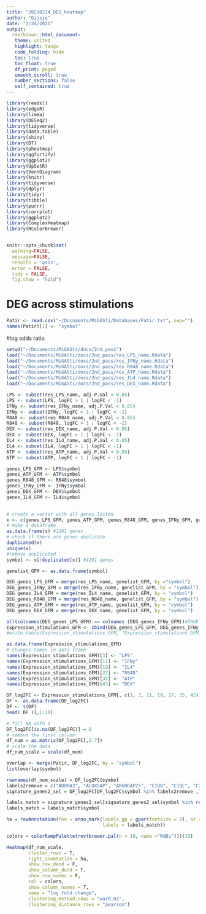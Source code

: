 ```yaml
---
title: "20210224_DEG_heatmap"
author: "Gijsje"
date: "2/24/2021"
output: 
  rmarkdown::html_document:
   theme: united
   highlight: tango
   code_folding: hide
   toc: true
   toc_float: true
   df_print: paged
   smooth_scroll: true
   number_sections: false
   self_contained: true
---
```



```r
library(readxl)
library(edgeR)
library(limma)
library(DESeq2)
library(tidyverse)
library(data.table)
library(shiny)
library(DT)
library(pheatmap)
library(ggfortify)
library(ggplot2)
library(UpSetR)
library(VennDiagram)
library(knitr) 
library(tidyverse)
library(dplyr)
library(tidyr)
library(tibble)
library(purrr)
library(corrplot)
library(ggplot2)
library(ComplexHeatmap)
library(RColorBrewer)


knitr::opts_chunk$set( 
  warning=FALSE,
  message=FALSE,
  results = 'asis',
  error = FALSE,
  tidy = FALSE,
  fig.show = "hold")
```

# DEG across stimulations

```r
Patir <- read.csv("~/Documents/MiGASti/Databases/Patir.txt", sep="")
names(Patir)[1] <- "symbol"
```

#log odds ratio 

```r
setwd("~/Documents/MiGASti/docs/2nd_pass")
load("~/Documents/MiGASti/docs/2nd_pass/res_LPS_name.Rdata")
load("~/Documents/MiGASti/docs/2nd_pass/res_IFNy_name.Rdata")
load("~/Documents/MiGASti/docs/2nd_pass/res_R848_name.Rdata")
load("~/Documents/MiGASti/docs/2nd_pass/res_ATP_name.Rdata")
load("~/Documents/MiGASti/docs/2nd_pass/res_IL4_name.Rdata")
load("~/Documents/MiGASti/docs/2nd_pass/res_DEX_name.Rdata")

LPS <- subset(res_LPS_name, adj.P.Val < 0.05)
LPS <- subset(LPS, logFC > 1 | logFC < -1)
IFNy <- subset(res_IFNy_name, adj.P.Val < 0.05)
IFNy <- subset(IFNy, logFC > 1 | logFC < -1)
R848 <- subset(res_R848_name, adj.P.Val < 0.05)
R848 <- subset(R848, logFC > 1 | logFC < -1)
DEX <- subset(res_DEX_name, adj.P.Val < 0.05)
DEX <- subset(DEX, logFC > 1 | logFC < -1)
IL4 <- subset(res_IL4_name, adj.P.Val < 0.05)
IL4 <- subset(IL4, logFC > 1 | logFC < -1)
ATP <- subset(res_ATP_name, adj.P.Val < 0.05)
ATP <- subset(ATP, logFC > 1 | logFC < -1)

genes_LPS_GFM <- LPS$symbol
genes_ATP_GFM <- ATP$symbol
genes_R848_GFM <- R848$symbol
genes_IFNy_GFM <- IFNy$symbol
genes_DEX_GFM <- DEX$symbol
genes_IL4_GFM <- IL4$symbol

    
# create a vector with all genes listed
x <- c(genes_LPS_GFM, genes_ATP_GFM, genes_R848_GFM, genes_IFNy_GFM, genes_DEX_GFM, genes_IL4_GFM)
# make a dataframe
as.data.frame(x) #1201 genes 
# check if there are genes duplicate 
duplicated(x) 
unique(x)
#remove duplicated
symbol <- x[!duplicated(x)] #1201 genes 

genelist_GFM <- as.data.frame(symbol)

DEG_genes_LPS_GFM = merge(res_LPS_name, genelist_GFM, by ="symbol")
DEG_genes_IFNy_GFM = merge(res_IFNy_name, genelist_GFM, by = "symbol")
DEG_genes_IL4_GFM = merge(res_IL4_name, genelist_GFM, by = "symbol")
DEG_genes_R848_GFM = merge(res_R848_name, genelist_GFM, by = "symbol")
DEG_genes_ATP_GFM = merge(res_ATP_name, genelist_GFM, by = "symbol")
DEG_genes_DEX_GFM = merge(res_DEX_name, genelist_GFM, by = "symbol")

all(colnames(DEG_genes_LPS_GFM) == colnames (DEG_genes_IFNy_GFM))#TRUE
Expression_stimulations_GFM <- cbind(DEG_genes_LPS_GFM, DEG_genes_IFNy_GFM, DEG_genes_IL4_GFM, DEG_genes_R848_GFM, DEG_genes_ATP_GFM, DEG_genes_DEX_GFM)
#write.table(Expression_stimulations_GFM, "Expression_stimulations_GFM.txt")

as.data.frame(Expression_stimulations_GFM) 
# changes names in data frame
names(Expression_stimulations_GFM)[3] <- "LPS"
names(Expression_stimulations_GFM)[11] <- "IFNy"
names(Expression_stimulations_GFM)[19] <- "IL4"
names(Expression_stimulations_GFM)[27] <- "R848"
names(Expression_stimulations_GFM)[35] <- "ATP"
names(Expression_stimulations_GFM)[43] <- "DEX"

DF_log2FC <- Expression_stimulations_GFM[, c(1, 3, 11, 19, 27, 35, 43)]
DF <- as.data.frame(DF_log2FC)
DF <- t(DF)
head( DF )[,1:10]

# fill NA with 0
DF_log2FC[is.na(DF_log2FC)] = 0
# remove the first column
df_num = as.matrix(DF_log2FC[,2:7])
# scale the data 
df_num_scale = scale(df_num)

overlap <- merge(Patir, DF_log2FC, by = "symbol")
list(overlap$symbol)
```



```r

rownames(df_num_scale) = DF_log2FC$symbol
labels2remove = c("ADORA3", "ALOX5AP", "ARGHGAP25", "C1QB", "C1QC", "C2", "C3AR1", "CD300A", "CIITA", "CTSC", "FCGR1A", "GPR183", "HAMP", "IFI30", "IL13RA1", "IRF5", "P2RY12", "LY86", "LYL1", "MS4A4A", "TMEM119", "TNFSF8", "TRIM22", "IL6", "IL12B", "IL23A", "OVOL1", "EGR1")
signature_genes2_sel = DF_log2FC[DF_log2FC$symbol %in% labels2remove ,]

labels_match = signature_genes2_sel[signature_genes2_sel$symbol %in% rownames(df_num_scale) ,]
labels_match = labels_match$symbol

ha = rowAnnotation(foo = anno_mark(labels_gp = gpar(fontsize = 8), at = which(rownames(df_num_scale) %in% signature_genes2_sel$symbol), 
                                   labels = labels_match))

colors = colorRampPalette(rev(brewer.pal(n = 10, name ="RdBu")))(15)

Heatmap(df_num_scale,
        cluster_rows = T,
        right_annotation = ha,
        show_row_dend = F,
        show_column_dend = T,
        show_row_names = F,
        col = colors,
        show_column_names = T,
        name = "log fold change", 
        clustering_method_rows = "ward.D2",
        clustering_distance_rows = "pearson") 
```


